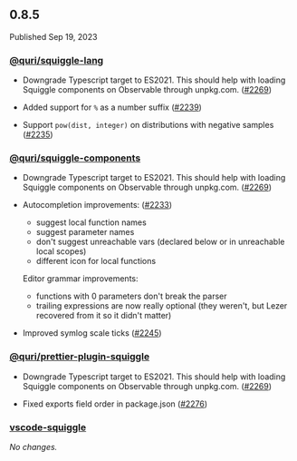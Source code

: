 ## 0.8.5

Published Sep 19, 2023

### [@quri/squiggle-lang](https://www.npmjs.com/package/@quri/squiggle-lang)

*   Downgrade Typescript target to ES2021. This should help with loading Squiggle components on Observable through unpkg.com. ([#2269](https://github.com/quantified-uncertainty/squiggle/pull/2269))

*   Added support for `%` as a number suffix ([#2239](https://github.com/quantified-uncertainty/squiggle/pull/2239))

*   Support `pow(dist, integer)` on distributions with negative samples ([#2235](https://github.com/quantified-uncertainty/squiggle/pull/2235))

### [@quri/squiggle-components](https://www.npmjs.com/package/@quri/squiggle-components)

*   Downgrade Typescript target to ES2021. This should help with loading Squiggle components on Observable through unpkg.com. ([#2269](https://github.com/quantified-uncertainty/squiggle/pull/2269))

*   Autocompletion improvements: ([#2233](https://github.com/quantified-uncertainty/squiggle/pull/2233))

    *   suggest local function names
    *   suggest parameter names
    *   don't suggest unreachable vars (declared below or in unreachable local scopes)
    *   different icon for local functions

    Editor grammar improvements:

    *   functions with 0 parameters don't break the parser
    *   trailing expressions are now really optional (they weren't, but Lezer recovered from it so it didn't matter)

*   Improved symlog scale ticks ([#2245](https://github.com/quantified-uncertainty/squiggle/pull/2245))

### [@quri/prettier-plugin-squiggle](https://www.npmjs.com/package/@quri/prettier-plugin-squiggle)

*   Downgrade Typescript target to ES2021. This should help with loading Squiggle components on Observable through unpkg.com. ([#2269](https://github.com/quantified-uncertainty/squiggle/pull/2269))

*   Fixed exports field order in package.json ([#2276](https://github.com/quantified-uncertainty/squiggle/pull/2276))

### [vscode-squiggle](https://marketplace.visualstudio.com/items?itemName=QURI.vscode-squiggle)

_No changes._


